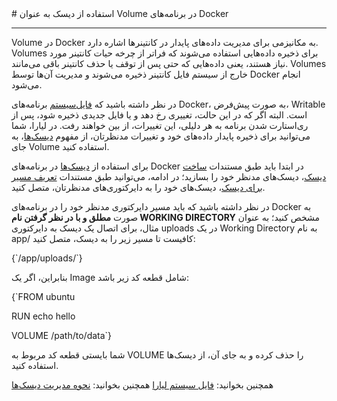 

<Layout>
<Head>
<title>مستندات استفاده از دیسک یا Volume در Docker - لیارا</title>
<meta property="og:title" content="مستندات خدمات رایانش ابری لیارا" />
<meta property="og:description" content="مستندات مربوط به نحوه استفاده از دیسک‌ها به عنوان Volume در پلتفرم داکر در لیارا"  />
<meta property="og:image" content="https://files.liara.ir/liara/logos/liara-poster.jpg" />
</Head>
# استفاده از دیسک به عنوان Volume در برنامه‌های Docker
<hr className="mb-2" />

Volume در Docker به مکانیزمی برای مدیریت داده‌های پایدار در کانتینرها اشاره دارد. Volumes برای ذخیره داده‌هایی استفاده می‌شوند که فراتر از چرخه حیات کانتینر مورد نیاز هستند، یعنی داده‌هایی که حتی پس از توقف یا حذف کانتینر باقی می‌مانند. Volumes خارج از سیستم فایل کانتینر ذخیره می‌شوند و مدیریت آن‌ها توسط Docker انجام می‌شود.
<div className='h-2' />

در نظر داشته باشید که <a href="/paas/details/file-system#docker-and-nextjs-deaful-fs" className="text-[#2196f3] ">فایل‌سیستم</a> برنامه‌های Docker، به صورت پیش‌فرض، Writable است. البته اگر که در این حالت، تغییری رخ دهد و یا فایل جدیدی ذخیره شود، پس از ری‌استارت شدن برنامه به هر دلیلی، این تغییرات، از بین خواهند رفت. 
در لیارا، شما می‌توانید برای ذخیره پایدار داده‌های خود و تغییرات مدنظرتان، از مفهوم <a href="/paas/disks/about" className="text-[#2196f3] ">دیسک‌ها</a>، به جای Volume استفاده کنید.
<div className='h-2' />

برای استفاده از <a href="/paas/disks/about" className="text-[#2196f3] ">دیسک‌ها</a> در برنامه‌های Docker در ابتدا باید طبق مستندات <a href="/paas/disks/create" className="text-[#2196f3] ">ساخت دیسک</a>، دیسک‌های مدنظر خود را بسازید؛ در ادامه، می‌توانید طبق مستندات <a href="/paas/disks/route" className="text-[#2196f3] ">تعریف مسیر برای دیسک</a>، دیسک‌های خود را به دایرکتوری‌های مدنظرتان، متصل کنید.
<div className='h-2' />

در نظر داشته باشید که باید مسیر دایرکتوری مدنظر خود را در برنامه‌های Docker  به صورت <b>مطلق و با در نظر گرفتن نام WORKING DIRECTORY</b> مشخص کنید؛ به عنوان مثال، برای اتصال یک دیسک به دایرکتوری <Important>uploads</Important> در یک Working Directory به نام <Important>app/</Important> کافیست تا مسیر زیر را به دیسک، متصل کنید:

<div className='h-2' />
<div dir="ltr">
<Highlight className="bash">
{`/app/uploads/`}
</Highlight>
</div>
<div className='h-2' />

بنابراین، اگر یک Image شامل قطعه کد زیر باشد:
<div className='h-2' />
<div dir="ltr">
<Highlight className="dockerfile">
{`FROM ubuntu

RUN echo hello

VOLUME /path/to/data`}
</Highlight>
</div>
<div className='h-2' />

شما بایستی قطعه کد مربوط به <Important>VOLUME</Important> را حذف کرده و به جای آن، از دیسک‌ها استفاده کنید.
<div className='h-2' />

<Alert variant='success'>همچنین بخوانید: <a href="/paas/details/file-system" className="text-[#2196f3] ">فایل سیستم لیارا</a></Alert>
<Alert variant='success'>همچنین بخوانید: <a href="/paas/disks/about" className="text-[#2196f3] ">نحوه مدیریت دیسک‌ها</a></Alert>


</Layout>
